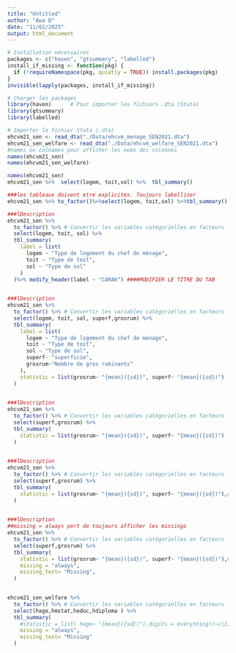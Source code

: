 ```yaml
---
title: "Untitled"
author: "Awa D"
date: "11/02/2025"
output: html_document
---
```


```r
# Installation nécessaires
packages <- c("haven", "gtsummary", "labelled")
install_if_missing <- function(pkg) {
  if (!requireNamespace(pkg, quietly = TRUE)) install.packages(pkg)
}
invisible(lapply(packages, install_if_missing))

# Charger les packages
library(haven)      # Pour importer les fichiers .dta (Stata)
library(gtsummary)  
library(labelled)
```

```r
# Importer le fichier Stata (.dta)
ehcvm21_sen <- read_dta("./Data/ehcvm_menage_SEN2021.dta")
ehcvm21_sen_welfare <- read_dta("./Data/ehcvm_welfare_SEN2021.dta")
#names ou colnames pour afficher les noms des colonnes
names(ehcvm21_sen)
names(ehcvm21_sen_welfare)

```


```r
names(ehcvm21_sen)
ehcvm21_sen %>%  select(logem, toit,sol) %>%  tbl_summary()
```

```r
###les tableaux doivent etre explicites. Toujours labelliser
ehcvm21_sen %>% to_factor()%>%select(logem, toit,sol) %>%tbl_summary()
```

```r
###lDescription
ehcvm21_sen %>%
  to_factor() %>% # Convertir les variables catégorielles en facteurs
  select(logem, toit, sol) %>%
  tbl_summary(
    label = list(
      logem ~ "Type de logement du chef de ménage",
      toit ~ "Type de toit",
      sol ~ "Type de sol"
    )
  )%>% modify_header(label ~ "CARAK") ####MODIFIER LE TITRE DU TAB
   
```


```r
###lDescription
ehcvm21_sen %>%
  to_factor() %>% # Convertir les variables catégorielles en facteurs
  select(logem, toit, sol, superf,grosrum) %>%
  tbl_summary(
    label = list(
      logem ~ "Type de logement du chef de ménage",
      toit ~ "Type de toit",
      sol ~ "Type de sol",
      superf~ "superficie",
      grosrum~"Nombre de gros ruminants"
    ), 
    statistic = list(grosrum~ "{mean}({sd})", superf~ "{mean}({sd})")
  )
   
```


```r
###lDescription
ehcvm21_sen %>%
  to_factor() %>% # Convertir les variables catégorielles en facteurs
  select(superf,grosrum) %>%
  tbl_summary(
    statistic = list(grosrum~ "{mean}({sd})", superf~ "{mean}({sd})")
  )
   
```

```r
###lDescription
ehcvm21_sen %>%
  to_factor() %>% # Convertir les variables catégorielles en facteurs
  select(superf,grosrum) %>%
  tbl_summary(
    statistic = list(grosrum~ "{mean}({sd})", superf~ "{mean}({sd})"),digits = everything()~c(0,0) ###everything on veut arrondir pour toutes les variables sinon on aurait pu spécifier avec une liste de var// On a arrondi à 0 chiffres après la virgule
  )
   
```

```r
###lDescription
##missing = always pert de toujours afficher les missings
ehcvm21_sen %>%
  to_factor() %>% # Convertir les variables catégorielles en facteurs
  select(superf,grosrum) %>%
  tbl_summary(
    statistic = list(grosrum~ "{mean}({sd})", superf~ "{mean}({sd})"),digits = everything()~c(0,0), 
    missing = "always",
    missing_text= "Missing",
  )
   
```



```r

ehcvm21_sen_welfare %>%
  to_factor() %>% # Convertir les variables catégorielles en facteurs
  select(hage,hmstat,heduc,hdiploma ) %>%
  tbl_summary(
    #statistic = list( hage~ "{mean}({sd})"),digits = everything()~c(1),
    missing = "always",
    missing_text= "Missing"
  )
   
```
